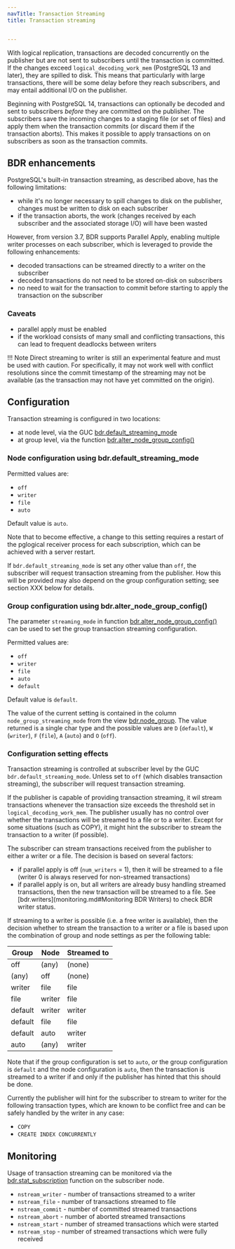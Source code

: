 ```yaml
---
navTitle: Transaction Streaming
title: Transaction streaming


---
```


With logical replication, transactions are decoded concurrently on the publisher
but are not sent to subscribers until the transaction is committed. If the
changes exceed `logical_decoding_work_mem` (PostgreSQL 13 and later), they are
spilled to disk. This means that particularly with large transactions, there
will be some delay before they reach subscribers, and may entail additional I/O
on the publisher.

Beginning with PostgreSQL 14, transactions can optionally be decoded and sent to
subscribers *before* they are committed on the publisher. The subscribers save
the incoming changes to a staging file (or set of files) and apply them when
the transaction commits (or discard them if the transaction aborts). This makes
it possible to apply transactions on on subscribers as soon as the transaction
commits.

## BDR enhancements

PostgreSQL's built-in transaction streaming, as described above, has the following
limitations:

-   while it's no longer necessary to spill changes to disk on the publisher, changes must
    be written to disk on each subscriber
-   if the transaction aborts, the work (changes received by each subscriber
    and the associated storage I/O) will have been wasted

However, from version 3.7, BDR supports Parallel Apply, enabling multiple writer
processes on each subscriber, which is leveraged to provide the following enhancements:

-   decoded transactions can be streamed directly to a writer on the subscriber
-   decoded transactions do not need to be stored on-disk on subscribers
-   no need to wait for the transaction to commit before starting to apply the
    transaction on the subscriber

### Caveats

-   parallel apply must be enabled
-   if the workload consists of many small and conflicting transactions, this can lead to
    frequent deadlocks between writers

!!! Note
    Direct streaming to writer is still an experimental feature and must
    be used with caution. For specifically, it may not work well with
    conflict resolutions since the commit timestamp of the streaming may not
    be available (as the transaction may not have yet committed on the
    origin).

## Configuration

Transaction streaming is configured in two locations:

-   at node level, via the GUC [bdr.default_streaming_mode](configuration#transaction-streaming)
-   at group level, via the function [bdr.alter_node_group_config()](nodes#bdralter_node_group_config)

### Node configuration using bdr.default_streaming_mode

Permitted values are:

-   `off`
-   `writer`
-   `file`
-   `auto`

Default value is `auto`.

Note that to become effective, a change to this setting requires a restart of the
pglogical receiver process for each subscription, which can be achieved with a server
restart.

If `bdr.default_streaming_mode` is set any other value than `off`, the
subscriber will request transaction streaming from the publisher. How this will
be provided may also depend on the group configuration setting; see section XXX
below for details.

### Group configuration using bdr.alter_node_group_config()

The parameter `streaming_mode` in function [bdr.alter_node_group_config()](nodes#bdralter_node_group_config)
can be used to set the group transaction streaming configuration.

Permitted values are:

-   `off`
-   `writer`
-   `file`
-   `auto`
-   `default`

Default value is `default`.

The value of the current setting is contained in the column `node_group_streaming_mode`
from the view [bdr.node_group](catalogs#bdrnode_group). The value returned is
a single char type and the possible values are `D` (`default`), `W` (`writer`),
`F` (`file`), `A` (`auto`) and `O` (`off`).

### Configuration setting effects

Transaction streaming is controlled at subscriber level by the GUC
`bdr.default_streaming_mode`. Unless set to `off` (which disables transaction
streaming), the subscriber will request transaction streaming.

If the publisher is capable of providing transaction streaming, it wil
stream transactions whenever the transaction size exceeds the threshold set in
`logical_decoding_work_mem`. The publisher usually has no control over whether
the transactions will be streamed to a file or to a writer. Except for some
situations (such as COPY), it might hint the subscriber to stream the
transaction to a writer (if possible).

The subscriber can stream transactions received from the publisher to
either a writer or a file. The decision is based on several factors:

-   if parallel apply is off (`num_writers` = 1), then it will be streamed to a file
    (writer 0 is always reserved for non-streamed transactions)
-   if parallel apply is on, but all writers are already busy handling streamed
    transactions, then the new transaction will be streamed to a file. See
    [bdr.writers]\(monitoring.md#Monitoring BDR Writers) to check BDR
    writer status.

If streaming to a writer is possible (i.e. a free writer is available), then the
decision whether to stream the transaction to a writer or a file is based upon
the combination of group and node settings as per the following table:

| Group   | Node   | Streamed to |
| ------- | ------ | ----------- |
| off     | (any)  | (none)      |
| (any)   | off    | (none)      |
| writer  | file   | file        |
| file    | writer | file        |
| default | writer | writer      |
| default | file   | file        |
| default | auto   | writer      |
| auto    | (any)  | writer      |

Note that if the group configuration is set to `auto`, *or* the group
configuration is `default` and the node configuration is `auto`,
then the transaction is streamed to a writer if and only if the
publisher has hinted that this should be done.

Currently the publisher will hint for the subscriber to stream to writer
for the following transaction types, which are known to be conflict free
and can be safely handled by the writer in any case:

-   `COPY`
-   `CREATE INDEX CONCURRENTLY`

## Monitoring

Usage of transaction streaming can be monitored via the [bdr.stat_subscription](catalogs#bdrstat_subscription)
function on the subscriber node.

-   `nstream_writer` - number of transactions streamed to a writer
-   `nstream_file` - number of transactions streamed to file
-   `nstream_commit` - number of committed streamed transactions
-   `nstream_abort` - number of aborted streamed transactions
-   `nstream_start` - number of streamed transactions which were started
-   `nstream_stop` -  number of streamed transactions which were fully received
